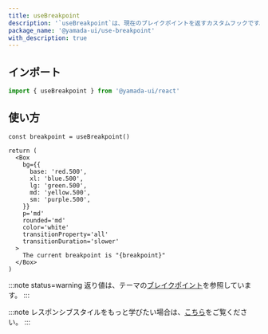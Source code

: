 ```yaml
---
title: useBreakpoint
description: '`useBreakpoint`は、現在のブレイクポイントを返すカスタムフックです。このフックは、ウィンドウのサイズの変更を監視し、適切な値を返します。'
package_name: '@yamada-ui/use-breakpoint'
with_description: true
---
```


## インポート

```ts
import { useBreakpoint } from '@yamada-ui/react'
```

## 使い方

```tsx functional=true
const breakpoint = useBreakpoint()

return (
  <Box
    bg={{
      base: 'red.500',
      xl: 'blue.500',
      lg: 'green.500',
      md: 'yellow.500',
      sm: 'purple.500',
    }}
    p='md'
    rounded='md'
    color='white'
    transitionProperty='all'
    transitionDuration='slower'
  >
    The current breakpoint is "{breakpoint}"
  </Box>
)
```

:::note status=warning
返り値は、テーマの[ブレイクポイント](/docs/styled-system/theming/default-theme#breakpoint)を参照しています。
:::

:::note
レスポンシブスタイルをもっと学びたい場合は、[こちら](/docs/styled-system/responsive-styles)をご覧ください。
:::
